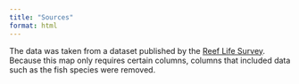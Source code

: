 ```yaml
---
title: "Sources"
format: html
---
```


The data was taken from a dataset published by the [Reef Life Survey](https://www.gbif.org/publisher/3fe68b43-b4b5-4b04-82d8-cca29f8e2164). Because this map only requires certain columns, columns that included data such as the fish species were removed.